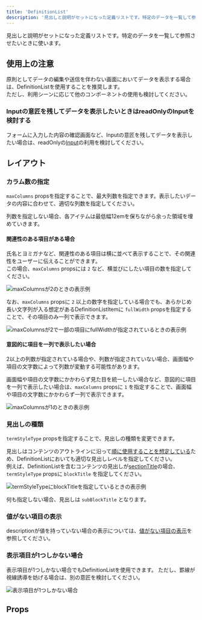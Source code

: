 ```yaml
---
title: 'DefinitionList'
description: '見出しと説明がセットになった定義リストです。特定のデータを一覧して参照させたいときに使います。'
---
```


見出しと説明がセットになった定義リストです。特定のデータを一覧して参照させたいときに使います。

<ComponentStory name="DefinitionList" />

## 使用上の注意

原則としてデータの編集や送信を伴わない画面においてデータを表示する場合は、DefinitionListを使用することを推奨します。  
ただし、利用シーンに応じて他のコンポーネントの使用も検討してください。

### Inputの意匠を残してデータを表示したいときはreadOnlyのInputを検討する

フォームに入力した内容の確認画面など、Inputの意匠を残してデータを表示したい場合は、readOnlyの[Input](/products/components/input/)の利用を検討してください。

## レイアウト

### カラム数の指定

`maxColumns` propsを指定することで、最大列数を指定できます。表示したいデータの内容に合わせて、適切な列数を指定してください。

列数を指定しない場合、各アイテムは最低幅12emを保ちながら余った領域を埋めていきます。

#### 関連性のある項目がある場合

氏名とヨミガナなど、関連性のある項目は横に並べて表示することで、その関連性をユーザーに伝えることができます。  
この場合、`maxColumns` propsには `2` など、横並びにしたい項目の数を指定してください。

![maxColumnsが2のときの表示例](./images/definition-list-2columns.png)

なお、`maxColumns` propsに `2` 以上の数字を指定している場合でも、あらかじめ長い文字列が入る想定があるDefinitionListItemに `fullWidth` propsを指定することで、その項目のみ一列で表示できます。

![maxColumnsが2で一部の項目にfullWidthが指定されているときの表示例](./images/definition-list-2columns-full-width.png)

#### 意図的に項目を一列で表示したい場合

2以上の列数が指定されている場合や、列数が指定されていない場合、画面幅や項目の文字数によって列数が変動する可能性があります。

画面幅や項目の文字数にかかわらず見た目を統一したい場合など、意図的に項目を一列で表示したい場合は、`maxColumns` propsに `1` を指定することで、画面幅や項目の文字数にかかわらず一列で表示できます。

![maxColumnsが1のときの表示例](./images/definition-list-1column.png)

### 見出しの種類

`termStyleType` propsを指定することで、見出しの種類を変更できます。

見出しはコンテンツのアウトラインに沿って[順に使用することを想定している](/products/components/heading/#h2-0)ため、DefinitionListにおいても適切な見出しレベルを指定してください。  
例えば、DefinitionListを含むコンテンツの見出しが[sectionTitle](/products/components/heading/#h3-1)の場合、`termStyleType` propsに `blockTitle` を指定してください。

![termStyleTypeにblockTitleを指定しているときの表示例](./images/definition-list-term-style-block-title.png)

何も指定しない場合、見出しは `subBlockTitle` となります。

### 値がない項目の表示

descriptionが値を持っていない場合の表示については、[値がない項目の表示](/products/design-patterns/empty-data/)を参照してください。

### 表示項目が1つしかない場合

表示項目が1つしかない場合でもDefinitionListを使用できます。
ただし、罫線が視線誘導を妨げる場合は、別の意匠を検討してください。

![表示項目が1つしかない場合](./images/definition-list-1item.png)

## Props

<ComponentPropsTable name="DefinitionList" showTitle />
<ComponentPropsTable name="DefinitionListItem" showTitle />
